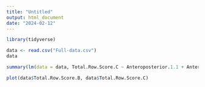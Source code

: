 ```yaml
---
title: "Untitled"
output: html_document
date: "2024-02-12"
---
```


```r
library(tidyverse)
```

```r
data <- read.csv("Full-data.csv")
data
```

```r
summary(lm(data = data, Total.Row.Score.C ~ Anteroposterior.1.1 + Anteroposterior + Vertical.1.1 + Vertical.2.1 + Transverse.1 + Crowding.1 + Spacing.1 + Tooth.shape.size..1 + Pan.2..1))
```

```r
plot(data$Total.Row.Score.B, data$Total.Row.Score.C)
```














